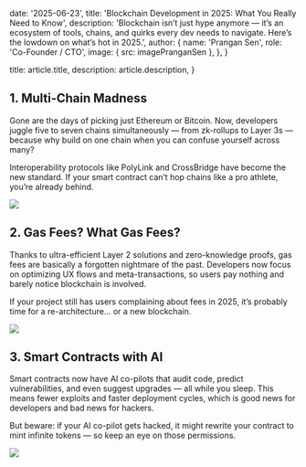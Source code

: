 
  date: '2025-06-23',
  title: 'Blockchain Development in 2025: What You Really Need to Know',
  description:
    'Blockchain isn’t just hype anymore — it’s an ecosystem of tools, chains, and quirks every dev needs to navigate. Here’s the lowdown on what’s hot in 2025.',
  author: {
    name: 'Prangan Sen',
    role: 'Co-Founder / CTO',
    image: { src: imagePranganSen },
  },
}

  title: article.title,
  description: article.description,
}

## 1. Multi-Chain Madness

Gone are the days of picking just Ethereum or Bitcoin. Now, developers juggle five to seven chains simultaneously — from zk-rollups to Layer 3s — because why build on one chain when you can confuse yourself across many?

Interoperability protocols like PolyLink and CrossBridge have become the new standard. If your smart contract can’t hop chains like a pro athlete, you’re already behind.

![](./multi-chain.jpg)

## 2. Gas Fees? What Gas Fees?

Thanks to ultra-efficient Layer 2 solutions and zero-knowledge proofs, gas fees are basically a forgotten nightmare of the past. Developers now focus on optimizing UX flows and meta-transactions, so users pay nothing and barely notice blockchain is involved.

If your project still has users complaining about fees in 2025, it’s probably time for a re-architecture… or a new blockchain.

![](./gas-fees.jpg)

## 3. Smart Contracts with AI

Smart contracts now have AI co-pilots that audit code, predict vulnerabilities, and even suggest upgrades — all while you sleep. This means fewer exploits and faster deployment cycles, which is good news for developers and bad news for hackers.

But beware: if your AI co-pilot gets hacked, it might rewrite your contract to mint infinite tokens — so keep an eye on those permissions.

![](./smart-contracts.jpg)
